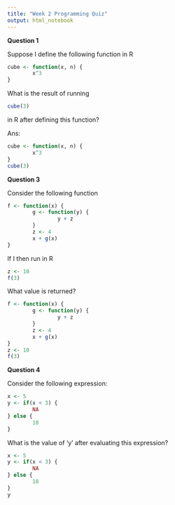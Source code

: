 ```yaml
---
title: "Week 2 Programming Quiz"
output: html_notebook
---
```


**Question 1**

Suppose I define the following function in R

```r
cube <- function(x, n) {
        x^3
}
```

What is the result of running

```r
cube(3)
```

in R after defining this function?

Ans:

```r
cube <- function(x, n) {
        x^3
}
cube(3)
```

**Question 3**

Consider the following function

```r
f <- function(x) {
        g <- function(y) {
                y + z
        }
        z <- 4
        x + g(x)
}
```

If I then run in R

```R
z <- 10
f(3)
```

What value is returned?

```r
f <- function(x) {
        g <- function(y) {
                y + z
        }
        z <- 4
        x + g(x)
}
z <- 10
f(3)
```

**Question 4**

Consider the following expression:

```r
x <- 5
y <- if(x < 3) {
        NA
} else {
        10
}
```

What is the value of 'y' after evaluating this expression?

```r
x <- 5
y <- if(x < 3) {
        NA
} else {
        10
}
y
```

